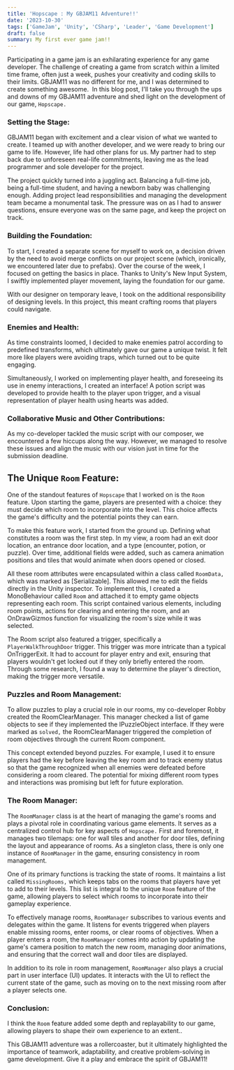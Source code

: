 ```yaml
---
title: 'Hopscape : My GBJAM11 Adventure!!'
date: '2023-10-30'
tags: ['GameJam', 'Unity', 'CSharp', 'Leader', 'Game Development']
draft: false
summary: My first ever game jam!!
---
```


Participating in a game jam is an exhilarating experience for any game developer. The challenge of creating a game from scratch within a limited time frame, often just a week, pushes your creativity and coding skills to their limits. GBJAM11 was no different for me, and I was determined to create something awesome.  In this blog post, I'll take you through the ups and downs of my GBJAM11 adventure and shed light on the development of our game, `Hopscape.`

### **Setting the Stage:**

GBJAM11 began with excitement and a clear vision of what we wanted to create. I teamed up with another developer, and we were ready to bring our game to life. However, life had other plans for us. My partner had to step back due to unforeseen real-life commitments, leaving me as the lead programmer and sole developer for the project.

The project quickly turned into a juggling act. Balancing a full-time job, being a full-time student, and having a newborn baby was challenging enough. Adding project lead responsibilities and managing the development team became a monumental task. The pressure was on as I had to answer questions, ensure everyone was on the same page, and keep the project on track.

### **Building the Foundation:**

To start, I created a separate scene for myself to work on, a decision driven by the need to avoid merge conflicts on our project scene (which, ironically, we encountered later due to prefabs). Over the course of the week, I focused on getting the basics in place. Thanks to Unity's New Input System, I swiftly implemented player movement, laying the foundation for our game.

With our designer on temporary leave, I took on the additional responsibility of designing levels. In this project, this meant crafting rooms that players could navigate.

### **Enemies and Health:**

As time constraints loomed, I decided to make enemies patrol according to predefined transforms, which ultimately gave our game a unique twist. It felt more like players were avoiding traps, which turned out to be quite engaging.

Simultaneously, I worked on implementing player health, and foreseeing its use in enemy interactions, I created an interface! A potion script was developed to provide health to the player upon trigger, and a visual representation of player health using hearts was added.

### **Collaborative Music and Other Contributions:**

As my co-developer tackled the music script with our composer, we encountered a few hiccups along the way. However, we managed to resolve these issues and align the music with our vision just in time for the submission deadline.

## **The Unique `Room` Feature:**

One of the standout features of `Hopscape` that I worked on is the `Room` feature. Upon starting the game, players are presented with a choice: they must decide which room to incorporate into the level. This choice affects the game's difficulty and the potential points they can earn.

To make this feature work, I started from the ground up. Defining what constitutes a room was the first step. In my view, a room had an exit door location, an entrance door location, and a type (encounter, potion, or puzzle). Over time, additional fields were added, such as camera animation positions and tiles that would animate when doors opened or closed.

All these room attributes were encapsulated within a class called `RoomData,` which was marked as [Serializable]. This allowed me to edit the fields directly in the Unity inspector. To implement this, I created a MonoBehaviour called `Room` and attached it to empty game objects representing each room. This script contained various elements, including room points, actions for clearing and entering the room, and an OnDrawGizmos function for visualizing the room's size while it was selected.

The Room script also featured a trigger, specifically a `PlayerWalkThroughDoor` trigger. This trigger was more intricate than a typical OnTriggerExit. It had to account for player entry and exit, ensuring that players wouldn't get locked out if they only briefly entered the room. Through some research, I found a way to determine the player's direction, making the trigger more versatile.

### **Puzzles and Room Management:**

To allow puzzles to play a crucial role in our rooms, my co-developer Robby created the RoomClearManager. This manager checked a list of game objects to see if they implemented the IPuzzleObject interface. If they were marked as `solved,` the RoomClearManager triggered the completion of room objectives through the current Room component.

This concept extended beyond puzzles. For example, I used it to ensure players had the key before leaving the key room and to track enemy status so that the game recognized when all enemies were defeated before considering a room cleared. The potential for mixing different room types and interactions was promising but left for future exploration.

### **The Room Manager:**

The `RoomManager` class is at the heart of managing the game's rooms and plays a pivotal role in coordinating various game elements. It serves as a centralized control hub for key aspects of `Hopscape.` First and foremost, it manages two tilemaps: one for wall tiles and another for door tiles, defining the layout and appearance of rooms. As a singleton class, there is only one instance of `RoomManager` in the game, ensuring consistency in room management.

One of its primary functions is tracking the state of rooms. It maintains a list called `MissingRooms,` which keeps tabs on the rooms that players have yet to add to their levels. This list is integral to the unique `Room` feature of the game, allowing players to select which rooms to incorporate into their gameplay experience.

To effectively manage rooms, `RoomManager` subscribes to various events and delegates within the game. It listens for events triggered when players enable missing rooms, enter rooms, or clear rooms of objectives. When a player enters a room, the `RoomManager` comes into action by updating the game's camera position to match the new room, managing door animations, and ensuring that the correct wall and door tiles are displayed.

In addition to its role in room management, `RoomManager` also plays a crucial part in user interface (UI) updates. It interacts with the UI to reflect the current state of the game, such as moving on to the next missing room after a player selects one.

### **Conclusion:**

I think the `Room` feature added some depth and replayability to our game, allowing players to shape their own experience to an extent..

This GBJAM11 adventure was a rollercoaster, but it ultimately highlighted the importance of teamwork, adaptability, and creative problem-solving in game development. Give it a play and embrace the spirit of GBJAM11!
